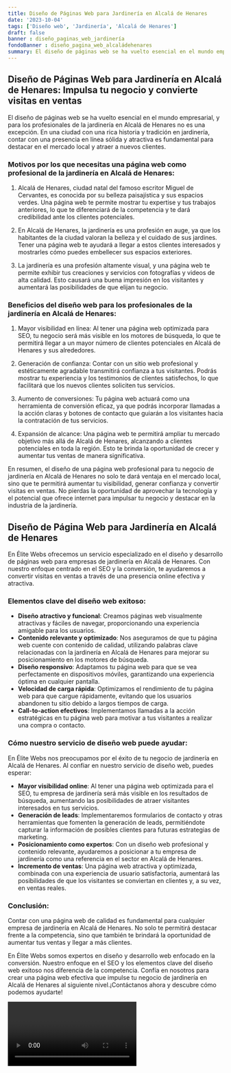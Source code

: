 ```yaml
---
title: Diseño de Páginas Web para Jardinería en Alcalá de Henares
date: '2023-10-04'
tags: ['Diseño web', 'Jardinería', 'Alcalá de Henares']
draft: false
banner : diseño_paginas_web_jardinería
fondoBanner : diseño_pagina_web_alcaládehenares
summary: El diseño de páginas web se ha vuelto esencial en el mundo empresarial, y para los profesionales de la jardinería en Alcalá de Henares no es una excepción. En una ciudad con una rica historia y tradición en jardinería, contar con una presencia en línea sólida y atractiva es fundamental para destacar en el mercado local y atraer a nuevos clientes.
---
```


## Diseño de Páginas Web para Jardinería en Alcalá de Henares: Impulsa tu negocio y convierte visitas en ventas

El diseño de páginas web se ha vuelto esencial en el mundo empresarial, y para los profesionales de la jardinería en Alcalá de Henares no es una excepción. En una ciudad con una rica historia y tradición en jardinería, contar con una presencia en línea sólida y atractiva es fundamental para destacar en el mercado local y atraer a nuevos clientes.

### Motivos por los que necesitas una página web como profesional de la jardinería en Alcalá de Henares:

1. Alcalá de Henares, ciudad natal del famoso escritor Miguel de Cervantes, es conocida por su belleza paisajística y sus espacios verdes. Una página web te permite mostrar tu expertise y tus trabajos anteriores, lo que te diferenciará de la competencia y te dará credibilidad ante los clientes potenciales.

2. En Alcalá de Henares, la jardinería es una profesión en auge, ya que los habitantes de la ciudad valoran la belleza y el cuidado de sus jardines. Tener una página web te ayudará a llegar a estos clientes interesados y mostrarles cómo puedes embellecer sus espacios exteriores.

3. La jardinería es una profesión altamente visual, y una página web te permite exhibir tus creaciones y servicios con fotografías y videos de alta calidad. Esto causará una buena impresión en los visitantes y aumentará las posibilidades de que elijan tu negocio.

### Beneficios del diseño web para los profesionales de la jardinería en Alcalá de Henares:

1. Mayor visibilidad en línea: Al tener una página web optimizada para SEO, tu negocio será más visible en los motores de búsqueda, lo que te permitirá llegar a un mayor número de clientes potenciales en Alcalá de Henares y sus alrededores.

2. Generación de confianza: Contar con un sitio web profesional y estéticamente agradable transmitirá confianza a tus visitantes. Podrás mostrar tu experiencia y los testimonios de clientes satisfechos, lo que facilitará que los nuevos clientes soliciten tus servicios.

3. Aumento de conversiones: Tu página web actuará como una herramienta de conversión eficaz, ya que podrás incorporar llamadas a la acción claras y botones de contacto que guiarán a los visitantes hacia la contratación de tus servicios.

4. Expansión de alcance: Una página web te permitirá ampliar tu mercado objetivo más allá de Alcalá de Henares, alcanzando a clientes potenciales en toda la región. Esto te brinda la oportunidad de crecer y aumentar tus ventas de manera significativa.

En resumen, el diseño de una página web profesional para tu negocio de jardinería en Alcalá de Henares no solo te dará ventaja en el mercado local, sino que te permitirá aumentar tu visibilidad, generar confianza y convertir visitas en ventas. No pierdas la oportunidad de aprovechar la tecnología y el potencial que ofrece internet para impulsar tu negocio y destacar en la industria de la jardinería.

<GifSeo />

<Cta />

## Diseño de Página Web para Jardinería en Alcalá de Henares

En Élite Webs ofrecemos un servicio especializado en el diseño y desarrollo de páginas web para empresas de jardinería en Alcalá de Henares. Con nuestro enfoque centrado en el SEO y la conversión, te ayudaremos a convertir visitas en ventas a través de una presencia online efectiva y atractiva.

### Elementos clave del diseño web exitoso:

- **Diseño atractivo y funcional**: Creamos páginas web visualmente atractivas y fáciles de navegar, proporcionando una experiencia amigable para los usuarios.
- **Contenido relevante y optimizado**: Nos aseguramos de que tu página web cuente con contenido de calidad, utilizando palabras clave relacionadas con la jardinería en Alcalá de Henares para mejorar su posicionamiento en los motores de búsqueda.
- **Diseño responsivo**: Adaptamos tu página web para que se vea perfectamente en dispositivos móviles, garantizando una experiencia óptima en cualquier pantalla.
- **Velocidad de carga rápida**: Optimizamos el rendimiento de tu página web para que cargue rápidamente, evitando que los usuarios abandonen tu sitio debido a largos tiempos de carga.
- **Call-to-action efectivos**: Implementamos llamadas a la acción estratégicas en tu página web para motivar a tus visitantes a realizar una compra o contacto.

### Cómo nuestro servicio de diseño web puede ayudar:

En Élite Webs nos preocupamos por el éxito de tu negocio de jardinería en Alcalá de Henares. Al confiar en nuestro servicio de diseño web, puedes esperar:

- **Mayor visibilidad online**: Al tener una página web optimizada para el SEO, tu empresa de jardinería será más visible en los resultados de búsqueda, aumentando las posibilidades de atraer visitantes interesados en tus servicios.
- **Generación de leads**: Implementaremos formularios de contacto y otras herramientas que fomenten la generación de leads, permitiéndote capturar la información de posibles clientes para futuras estrategias de marketing.
- **Posicionamiento como expertos**: Con un diseño web profesional y contenido relevante, ayudaremos a posicionar a tu empresa de jardinería como una referencia en el sector en Alcalá de Henares.
- **Incremento de ventas**: Una página web atractiva y optimizada, combinada con una experiencia de usuario satisfactoria, aumentará las posibilidades de que los visitantes se conviertan en clientes y, a su vez, en ventas reales.

### Conclusión:

Contar con una página web de calidad es fundamental para cualquier empresa de jardinería en Alcalá de Henares. No solo te permitirá destacar frente a la competencia, sino que también te brindará la oportunidad de aumentar tus ventas y llegar a más clientes.

En Élite Webs somos expertos en diseño y desarrollo web enfocado en la conversión. Nuestro enfoque en el SEO y los elementos clave del diseño web exitoso nos diferencia de la competencia. Confía en nosotros para crear una página web efectiva que impulse tu negocio de jardinería en Alcalá de Henares al siguiente nivel.¡Contáctanos ahora y descubre cómo podemos ayudarte!

<Video />

<CtaBot job='Jardinería' city='Alcalá de Henares'/>

<Gmaps query='Alcalá de Henares+españa+maps' />